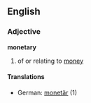 ==English==
===Adjective===
'''monetary'''
#of or relating to [[money]]
====Translations====
*German: [[monetär]] (1)